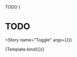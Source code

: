

<Meta
  title="Components/Toggle"
  decorators={decorators}
/>

  <Grid container direction="column" spacing={1}>
    <Grid item>
      TODO
    </Grid>
  </Grid>
)

# TODO

<Story
  name="Toggle"
  args={{}}
>
  {Template.bind({})}
</Story>

